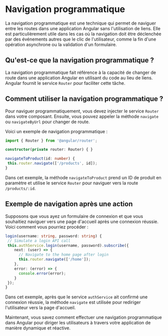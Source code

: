 # Navigation programmatique

La navigation programmatique est une technique qui permet de naviguer entre les routes dans une application Angular sans l'utilisation de liens. Elle est particulièrement utile dans les cas où la navigation doit être déclenchée par des événements autres que le clic de l'utilisateur, comme la fin d'une opération asynchrone ou la validation d'un formulaire.

## Qu'est-ce que la navigation programmatique ?

La navigation programmatique fait référence à la capacité de changer de route dans une application Angular en utilisant du code au lieu de liens. Angular fournit le service `Router` pour faciliter cette tâche.

## Comment utiliser la navigation programmatique ?

Pour naviguer programmatiquement, vous devez injecter le service `Router` dans votre composant. Ensuite, vous pouvez appeler la méthode `navigate` ou `navigateByUrl` pour changer de route.

Voici un exemple de navigation programmatique :

```typescript
import { Router } from '@angular/router';

constructor(private router: Router) { }

navigateToProduct(id: number) {
 this.router.navigate(['/products', id]);
}
```

Dans cet exemple, la méthode `navigateToProduct` prend un ID de produit en paramètre et utilise le service `Router` pour naviguer vers la route `/products/:id`.

## Exemple de navigation après une action

Supposons que vous ayez un formulaire de connexion et que vous souhaitiez naviguer vers une page d'accueil après une connexion réussie. Voici comment vous pourriez procéder :

```typescript
login(username: string, password: string) {
 // Simulate a login API call
 this.authService.login(username, password).subscribe({
    next: (user) => {
      // Navigate to the home page after login
      this.router.navigate(['/home']);
    },
    error: (error) => {
      console.error(error);
    }
 });
}
```

Dans cet exemple, après que le service `authService` ait confirmé une connexion réussie, la méthode `navigate` est utilisée pour rediriger l'utilisateur vers la page d'accueil.

Maintenant, vous savez comment effectuer une navigation programmatique dans Angular pour diriger les utilisateurs à travers votre application de manière dynamique et réactive.
